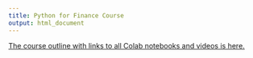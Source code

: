 ```yaml
---
title: Python for Finance Course
output: html_document
---
```


[The course outline with links to all Colab notebooks and videos is here.](https://financial-education.github.io/python_for_finance_outline/)
